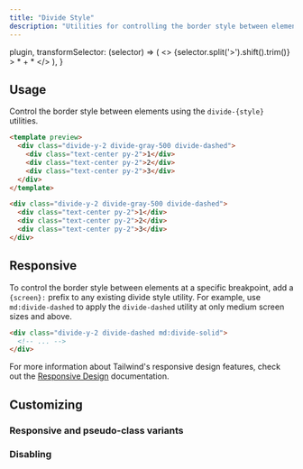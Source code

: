 ```yaml
---
title: "Divide Style"
description: "Utilities for controlling the border style between elements."
---
```



  plugin,
  transformSelector: (selector) => (
    <>
      {selector.split('>').shift().trim()} <span className="ml-1 text-purple-300">> * + *</span>
    </>
  ),
}

## Usage

Control the border style between elements using the `divide-{style}` utilities.

```html
<template preview>
  <div class="divide-y-2 divide-gray-500 divide-dashed">
    <div class="text-center py-2">1</div>
    <div class="text-center py-2">2</div>
    <div class="text-center py-2">3</div>
  </div>
</template>

<div class="divide-y-2 divide-gray-500 divide-dashed">
  <div class="text-center py-2">1</div>
  <div class="text-center py-2">2</div>
  <div class="text-center py-2">3</div>
</div>
```

## Responsive

To control the border style between elements at a specific breakpoint, add a `{screen}:` prefix to any existing divide style utility. For example, use `md:divide-dashed` to apply the `divide-dashed` utility at only medium screen sizes and above.

```html
<div class="divide-y-2 divide-dashed md:divide-solid">
  <!-- ... -->
</div>
```

For more information about Tailwind's responsive design features, check out the [Responsive Design](/docs/responsive-design) documentation.

## Customizing

### Responsive and pseudo-class variants

<Variants plugin="divideStyle" />

### Disabling

<Disabling plugin="divideStyle" />
